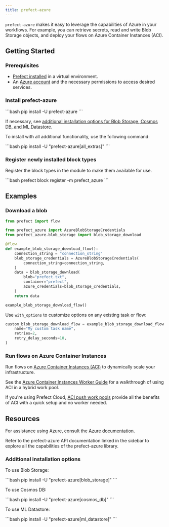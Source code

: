 ```yaml
---
title: prefect-azure
---
```


`prefect-azure` makes it easy to leverage the capabilities of Azure in your workflows.
For example, you can retrieve secrets, read and write Blob Storage objects, and deploy your flows on Azure Container Instances (ACI).

## Getting Started

### Prerequisites

- [Prefect installed](https://docs.prefect.io/latest/getting-started/installation/) in a virtual environment.
- An [Azure account](https://azure.microsoft.com/) and the necessary permissions to access desired services.

### Install prefect-azure

<div class = "terminal">
```bash
pip install -U prefect-azure
```
</div>

If necessary, see [additional installation options for Blob Storage, Cosmos DB, and ML Datastore](#additional-installation-options).

To install with all additional functionality, use the following command:

<div class = "terminal">
```bash
pip install -U "prefect-azure[all_extras]"
```
</div>

### Register newly installed block types

Register the block types in the module to make them available for use.

<div class = "terminal">
```bash
prefect block register -m prefect_azure
```
</div>

## Examples

### Download a blob

```python
from prefect import flow

from prefect_azure import AzureBlobStorageCredentials
from prefect_azure.blob_storage import blob_storage_download

@flow
def example_blob_storage_download_flow():
    connection_string = "connection_string"
    blob_storage_credentials = AzureBlobStorageCredentials(
        connection_string=connection_string,
    )
    data = blob_storage_download(
        blob="prefect.txt",
        container="prefect",
        azure_credentials=blob_storage_credentials,
    )
    return data

example_blob_storage_download_flow()
```

Use `with_options` to customize options on any existing task or flow:

```python
custom_blob_storage_download_flow = example_blob_storage_download_flow.with_options(
    name="My custom task name",
    retries=2,
    retry_delay_seconds=10,
)
```

### Run flows on Azure Container Instances

Run flows on [Azure Container Instances (ACI)](https://learn.microsoft.com/en-us/azure/container-instances/) to dynamically scale your infrastructure.

See the [Azure Container Instances Worker Guide](/aci_worker/) for a walkthrough of using ACI in a hybrid work pool.

If you're using Prefect Cloud, [ACI push work pools](/guides/deployment/push-work-pools/#__tabbed_1_2) provide all the benefits of ACI with a quick setup and no worker needed.

## Resources

For assistance using Azure, consult the [Azure documentation](https://learn.microsoft.com/en-us/azure).

Refer to the prefect-azure API documentation linked in the sidebar to explore all the capabilities of the prefect-azure library.

### Additional installation options

To use Blob Storage:

<div class="terminal">
```bash
pip install -U "prefect-azure[blob_storage]"
```
</div>

To use Cosmos DB:

<div class="terminal">
```bash
pip install -U "prefect-azure[cosmos_db]"
```
</div>

To use ML Datastore:

<div class="terminal">
```bash
pip install -U "prefect-azure[ml_datastore]"
```
</div>
